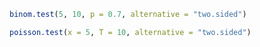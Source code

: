 
```r
binom.test(5, 10, p = 0.7, alternative = "two.sided")
```

```r
poisson.test(x = 5, T = 10, alternative = "two.sided")
```


